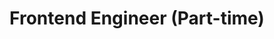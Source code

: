 ---
title: "Frontend Engineer (Part-time)"
company: "Katalis AI"
startDate: "2024-01-20"
endDate: "2024-08-21"
---